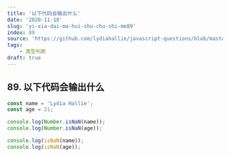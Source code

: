 ```yaml
---
title: '以下代码会输出什么'
date: '2020-11-18'
slug: 'yi-xia-dai-ma-hui-shu-chu-shi-me89'
index: 89
source: 'https://github.com/lydiahallie/javascript-questions/blob/master/zh-CN/README-zh_CN.md#128-%E8%BE%93%E5%87%BA%E4%BB%80%E4%B9%88'
tags:
    - 类型判断
draft: true
---
```


## 89. 以下代码会输出什么

```js:index.js
const name = 'Lydia Hallie';
const age = 21;

console.log(Number.isNaN(name));
console.log(Number.isNaN(age));

console.log(isNaN(name));
console.log(isNaN(age));
```
